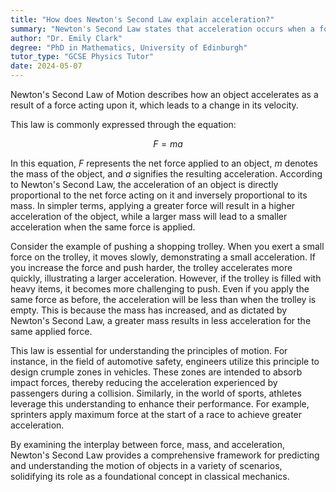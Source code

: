 ```yaml
---
title: "How does Newton's Second Law explain acceleration?"
summary: "Newton's Second Law states that acceleration occurs when a force acts on a mass, resulting in a change in its velocity."
author: "Dr. Emily Clark"
degree: "PhD in Mathematics, University of Edinburgh"
tutor_type: "GCSE Physics Tutor"
date: 2024-05-07
---
```


Newton's Second Law of Motion describes how an object accelerates as a result of a force acting upon it, which leads to a change in its velocity.

This law is commonly expressed through the equation:

$$
F = ma
$$

In this equation, $F$ represents the net force applied to an object, $m$ denotes the mass of the object, and $a$ signifies the resulting acceleration. According to Newton's Second Law, the acceleration of an object is directly proportional to the net force acting on it and inversely proportional to its mass. In simpler terms, applying a greater force will result in a higher acceleration of the object, while a larger mass will lead to a smaller acceleration when the same force is applied.

Consider the example of pushing a shopping trolley. When you exert a small force on the trolley, it moves slowly, demonstrating a small acceleration. If you increase the force and push harder, the trolley accelerates more quickly, illustrating a larger acceleration. However, if the trolley is filled with heavy items, it becomes more challenging to push. Even if you apply the same force as before, the acceleration will be less than when the trolley is empty. This is because the mass has increased, and as dictated by Newton's Second Law, a greater mass results in less acceleration for the same applied force.

This law is essential for understanding the principles of motion. For instance, in the field of automotive safety, engineers utilize this principle to design crumple zones in vehicles. These zones are intended to absorb impact forces, thereby reducing the acceleration experienced by passengers during a collision. Similarly, in the world of sports, athletes leverage this understanding to enhance their performance. For example, sprinters apply maximum force at the start of a race to achieve greater acceleration.

By examining the interplay between force, mass, and acceleration, Newton's Second Law provides a comprehensive framework for predicting and understanding the motion of objects in a variety of scenarios, solidifying its role as a foundational concept in classical mechanics.
    